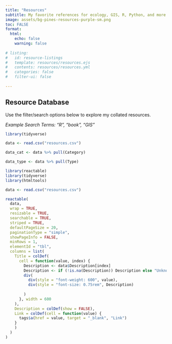 ---
title: "Resources"
subtitle: My favorite references for ecology, GIS, R, Python, and more.
image: assets/bg-pines-resources-purple-sm.png
toc: FALSE
format:
  html:
    echo: false
    warning: false
    
# listing:
#   id: resource-listings
#   template: resources/resources.ejs
#   contents: resources/resources.yml
#   categories: false
#   filter-ui: false
    
---

## Resource Database

Use the filter/search options below to explore my collated resources.

*Example Search Terms: "R", "book", "GIS"*

```{r}
library(tidyverse)

data <- read.csv("resources.csv")

data_cat <- data %>% pull(Category)

data_type <- data %>% pull(Type)


```



```{r}
library(reactable)
library(tidyverse)
library(htmltools)

data <- read.csv("resources.csv")

reactable(
  data,
  wrap = TRUE,
  resizable = TRUE,
  searchable = TRUE,
  striped = TRUE,
  defaultPageSize = 20,
  paginationType = "simple",
  showPageInfo = FALSE,
  minRows = 1,
  elementId = "tbl",
  columns = list(
    Title = colDef(
      cell = function(value, index) {
        Description <- data$Description[index]
        Description <- if (!is.na(Description)) Description else "Unknown"
        div(
          div(style = "font-weight: 600", value),
          div(style = "font-size: 0.75rem", Description)
          
        )
      }, width = 600
    ),
    Description = colDef(show = FALSE),
    Link = colDef(cell = function(value) {
      tags$a(href = value, target = "_blank", "Link")
    }
    )
  )
)
```


